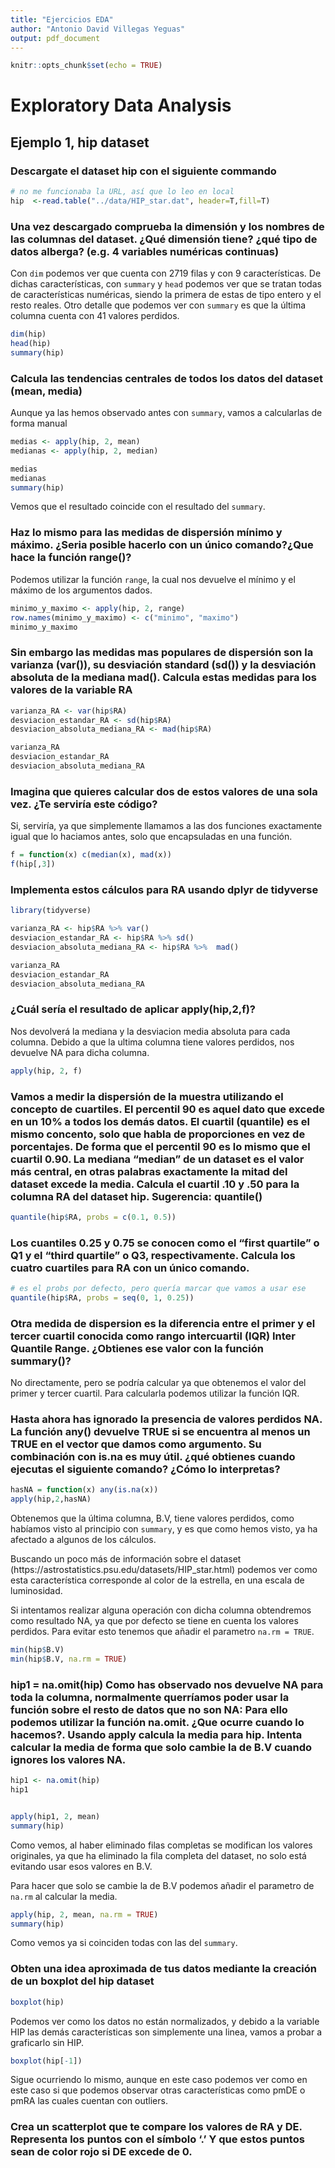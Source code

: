 ```yaml
---
title: "Ejercicios EDA"
author: "Antonio David Villegas Yeguas"
output: pdf_document
---
```


```r
knitr::opts_chunk$set(echo = TRUE)
```


# Exploratory Data Analysis

## Ejemplo 1, hip dataset

### Descargate el  dataset hip con el siguiente commando

```r
# no me funcionaba la URL, así que lo leo en local
hip  <-read.table("../data/HIP_star.dat", header=T,fill=T)
```


### Una vez descargado comprueba la dimensión y los nombres de las columnas del dataset. ¿Qué dimensión tiene? ¿qué tipo de datos alberga? (e.g. 4 variables numéricas continuas)

Con `dim` podemos ver que cuenta con 2719 filas y con 9 características. De dichas características, con `summary` y `head` podemos ver que se tratan todas de características numéricas, siendo la primera de estas de tipo entero y el resto reales. Otro detalle que podemos ver con `summary` es que la última columna cuenta con 41 valores perdidos.

```r
dim(hip)
head(hip)
summary(hip)
```

### Calcula las tendencias centrales de todos los datos del dataset (mean, media)

Aunque ya las hemos observado antes con `summary`, vamos a calcularlas de forma manual

```r
medias <- apply(hip, 2, mean)
medianas <- apply(hip, 2, median)

medias
medianas
summary(hip)
```


Vemos que el resultado coincide con el resultado del `summary`.


### Haz lo mismo para las medidas de dispersión mínimo y máximo. ¿Seria posible hacerlo con un único comando?¿Que hace la función range()?

Podemos utilizar la función `range`, la cual nos devuelve el mínimo y el máximo de los argumentos dados.

```r
minimo_y_maximo <- apply(hip, 2, range)
row.names(minimo_y_maximo) <- c("minimo", "maximo")
minimo_y_maximo
```

### Sin embargo las medidas mas populares de dispersión son la varianza (var()), su desviación standard (sd()) y la desviación absoluta de la mediana mad(). Calcula estas medidas para los valores de la variable RA

```r
varianza_RA <- var(hip$RA)
desviacion_estandar_RA <- sd(hip$RA)
desviacion_absoluta_mediana_RA <- mad(hip$RA)

varianza_RA
desviacion_estandar_RA
desviacion_absoluta_mediana_RA
```


### Imagina que quieres calcular dos de estos valores de una sola vez. ¿Te serviría este código?

Si, serviría, ya que simplemente llamamos a las dos funciones exactamente igual que lo haciamos antes, solo que encapsuladas en una función.

```r
f = function(x) c(median(x), mad(x))  
f(hip[,3])
```


### Implementa estos cálculos para RA usando dplyr de tidyverse

```r
library(tidyverse)

varianza_RA <- hip$RA %>% var()
desviacion_estandar_RA <- hip$RA %>% sd()
desviacion_absoluta_mediana_RA <- hip$RA %>%  mad()

varianza_RA
desviacion_estandar_RA
desviacion_absoluta_mediana_RA

```

### ¿Cuál sería el resultado de aplicar apply(hip,2,f)?

Nos devolverá la mediana y la desviacion media absoluta para cada columna. Debido a que la ultima columna tiene valores perdidos, nos devuelve NA para dicha columna.

```r
apply(hip, 2, f)
```


### Vamos a medir la dispersión de la muestra utilizando el concepto de cuartiles. El percentil 90 es aquel dato que excede en un 10% a todos los demás datos. El cuartil (quantile) es el mismo concento, solo que habla de proporciones en vez de porcentajes. De forma que el percentil 90 es lo mismo que el cuartil 0.90. La mediana “median” de un dataset es el valor más central, en otras palabras exactamente la mitad del dataset excede la media. Calcula el cuartil .10 y .50 para la columna RA del dataset hip. Sugerencia: quantile()

```r
quantile(hip$RA, probs = c(0.1, 0.5))
```

### Los cuantiles 0.25 y 0.75 se conocen como el  “first quartile” o Q1 y el “third quartile” o Q3, respectivamente. Calcula los cuatro cuartiles para RA con un único comando.

```r
# es el probs por defecto, pero quería marcar que vamos a usar ese
quantile(hip$RA, probs = seq(0, 1, 0.25))
```


### Otra medida de dispersion es la diferencia entre el primer y el tercer cuartil conocida como rango intercuartil (IQR) Inter Quantile Range. ¿Obtienes ese valor con la función summary()?

No directamente, pero se podría calcular ya que obtenemos el valor del primer y tercer cuartil. Para calcularla podemos utilizar la función IQR.


### Hasta ahora has ignorado la presencia de  valores perdidos NA. La función any() devuelve TRUE si se encuentra al menos un TRUE en el vector que damos como argumento. Su combinación con is.na es muy útil. ¿qué obtienes cuando ejecutas el siguiente comando? ¿Cómo lo interpretas?

```r
hasNA = function(x) any(is.na(x)) 
apply(hip,2,hasNA)
```

Obtenemos que la última columna, B.V, tiene valores perdidos, como habíamos visto al principio con `summary`, y es que como hemos visto, ya ha afectado a algunos de los cálculos. 

Buscando un poco más de información sobre el dataset (https://astrostatistics.psu.edu/datasets/HIP_star.html) podemos ver como esta característica corresponde al color de la estrella, en una escala de luminosidad.

Si intentamos realizar alguna operación con dicha columna obtendremos como resultado NA, ya que por defecto se tiene en cuenta los valores perdidos. Para evitar esto tenemos que añadir el parametro `na.rm = TRUE`.

```r
min(hip$B.V)
min(hip$B.V, na.rm = TRUE)
```


### hip1 = na.omit(hip) Como has observado  nos devuelve NA para toda la columna,  normalmente querríamos poder usar la función sobre el resto de datos que no son NA: Para ello podemos utilizar la función na.omit. ¿Que ocurre cuando lo hacemos?. Usando apply calcula la media para hip. Intenta calcular la media de forma que solo cambie la de B.V cuando ignores los valores NA.

```r
hip1 <- na.omit(hip)
hip1


apply(hip1, 2, mean)
summary(hip)
```

Como vemos, al haber eliminado filas completas se modifican los valores originales, ya que ha eliminado la fila completa del dataset, no solo está evitando usar esos valores en B.V.

Para hacer que solo se cambie la de B.V podemos añadir el parametro de `na.rm` al calcular la media.

```r
apply(hip, 2, mean, na.rm = TRUE)
summary(hip)
```

Como vemos ya si coinciden todas con las del `summary`.


### Obten una idea aproximada de tus datos mediante la creación de un boxplot del hip dataset

```r
boxplot(hip)
```

Podemos ver como los datos no están normalizados, y debido a la variable HIP las demás características son simplemente una linea, vamos a probar a graficarlo sin HIP.

```r
boxplot(hip[-1])
```

Sigue ocurriendo lo mismo, aunque en este caso podemos ver como en este caso si que podemos observar otras características como pmDE o pmRA las cuales cuentan con outliers.


### Crea un scatterplot que te compare los valores de RA y DE. Representa los puntos con el símbolo ‘.’ Y que estos puntos sean de color rojo si DE excede de 0.